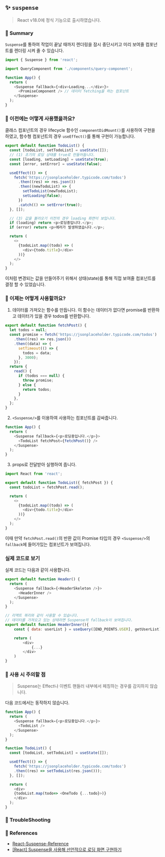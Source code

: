 ## ✨ `suspense`

> React v18.0에 정식 기능으로 출시하였습니다.

### 📑 Summary

`Suspense`를 통하여 작업이 끝날 때까지 렌더링을 잠시 중단시키고 미리 보여줄 컴포넌트를 렌더링 시켜 줄 수 있습니다.

```typescript
import { Suspense } from 'react';

import QueryComponent from './components/query-component';

function App() {
  return (
    <Suspense fallback={<div>Loading...</div>}>
      <PromiseComponent /> // 데이터 fetching을 하는 컴포넌트
    </Suspense>
  );
}
```

### 📖 이전에는 어떻게 사용했을까요?

클래스 컴포넌트의 경우 lifecycle 함수인 `componentDidMount()`를 사용하여 구현을 하였고, 함수형 컴포넌트의 경우 `useEffect()`를 통해 구현이 가능합니다.

```javascript
export default function TodoList() {
  const [todoList, setTodoList] = useState([]);
  // (1) 초기의 로딩 상태를 true로 만들어둡니다.
  const [loading, setLoading] = useState(true);
  const [error, setError] = useState(false);

  useEffect(() => {
    fetch('https://jsonplaceholder.typicode.com/todos')
      .then((res) => res.json())
      .then((newTodoList) => {
        setTodoList(newTodoList);
        setLoading(false);
      })
      .catch(() => setError(true));
  }, []);

  // (3) 값을 불러오기 이전의 경우 loading 화면이 보입니다.
  if (loading) return <p>로딩중입니다.</p>;
  if (error) return <p>에러가 발생하였습니다.</p>;

  return (
    <>
      {todoList.map((todo) => (
        <div>{todo.title}</div>
      ))}
    </>
  );
}
```

이처럼 변경되는 값을 만들어주기 위해서 상태(state)를 통해 직접 보여줄 컴포넌트를 결정 할 수 있었습니다.

### 🤔 이제는 어떻게 사용할까요?

1. 데이터를 가져오는 함수를 만듭니다. 이 함수는 데이터가 없다면 promise를 반환하고 데이터가 있을 경우 todos를 반환합니다.

```javascript
export default function fetchPost() {
  let todos = null;
  const promise = fetch('https://jsonplaceholder.typicode.com/todos')
    .then((res) => res.json())
    .then((data) => {
      setTimeout(() => {
        todos = data;
      }, 3000);
    });
  return {
    read() {
      if (todos === null) {
        throw promise;
      } else {
        return todos;
      }
    },
  };
}
```

2. `<Suspense/>`를 이용하여 사용하는 컴포넌트를 감싸줍니다.

```javascript
function App() {
  return (
    <Suspense fallback={<p>로딩중입니다.</p>}>
      <TodoList fetchPost={fetchPost()} />
    </Suspense>
  );
}
```

3. props로 전달받아 실행하여 줍니다.

```javascript
import React from 'react';

export default function TodoList({ fetchPost }) {
  const todoList = fetchPost.read();

  return (
    <>
      {todoList.map((todo) => (
        <div>{todo.title}</div>
      ))}
    </>
  );
}
```

이때 만약 `fetchPost.read()`의 반환 값이 Promise 타입의 경우 `<Suspense/>`의 `fallback`에 들어가있는 컴포넌트가 보여집니다.

### 실제 코드로 보기

실제 코드는 다음과 같이 사용합니다.

```javascript
export default function Header() {
  return (
    <Suspense fallback={<HeaderSkeleton />}>
      <HeaderInner />
    </Suspense>
  );
}

// 리액트 쿼리와 같이 사용할 수 있습니다.
// 데이터를 가져오고 있는 상태라면 Suspense의 fallback이 보여집니다.
export default function HeaderInner(){
    const { data: userList } = useQuery([END_POINTS.USER], getUserList);

    return (
        <div>
            {...}
        </div>
    )
}
```

### 📢 사용 시 주의할 점

> Suspense는 Effect나 이벤트 핸들러 내부에서 페칭하는 경우를 감지하지 않습니다.

다음 코드에서는 동작하지 않습니다.

```javascript
function App() {
  return (
    <Suspense fallback={<p>로딩중입니다.</p>}>
      <TodoList />
    </Suspense>
  );
}

function TodoList() {
  const [todoList, setTodoList] = useState([]);

  useEffect(() => {
    fetch('https://jsonplaceholder.typicode.com/todos')
    .then((res) => setTodoList(res.json()));
  }, []);

  return (
    <div>
    {todoList.map(todo=> <OneTodo {...todo}>)}
    </div>
  );
}
```

### 🚨 TroubleShooting

### 🔎 References

- [React-Suspense-Reference](https://react.dev/reference/react/Suspense)
- [[React] Suspense을 사용해 선언적으로 로딩 화면 구현하기](https://lasbe.tistory.com/160)
